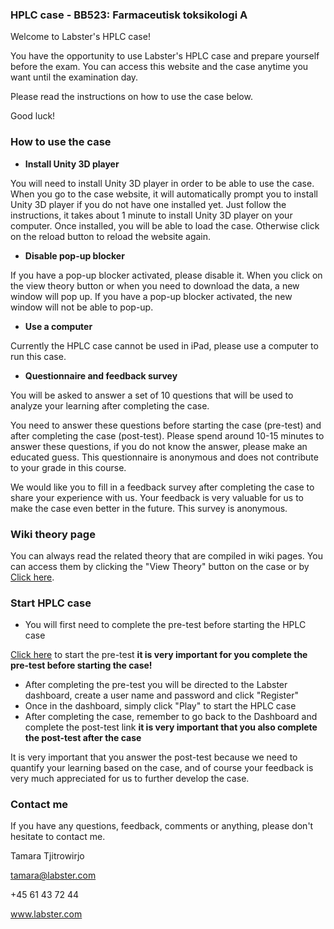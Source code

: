 ===HPLC case - BB523: Farmaceutisk toksikologi A===

Welcome to Labster's HPLC case!


You have the opportunity to use Labster's HPLC case and prepare yourself before the exam. You can access this website and the case anytime you want until the examination day. 


Please read the instructions on how to use the case below.


Good luck!


===How to use the case===
* '''Install Unity 3D player'''

You will need to install Unity 3D player in order to be able to use the case. When you go to the case website, it will automatically prompt you to install Unity 3D player if you do not have one installed yet. Just follow the instructions, it takes about 1 minute to install Unity 3D player on your computer. Once installed, you will be able to load the case. Otherwise click on the reload button to reload the website again. 


* '''Disable pop-up blocker'''

If you have a pop-up blocker activated, please disable it. When you click on the view theory button or when you need to download the data, a new window will pop up. If you have a pop-up blocker activated, the new window will not be able to pop-up. 


* '''Use a computer'''
Currently the HPLC case cannot be used in iPad, please use a computer to run this case.


* '''Questionnaire and feedback survey'''

You will be asked to answer a set of 10 questions that will be used to analyze your learning after completing the case. 

You need to answer these questions before starting the case (pre-test) and after completing the case (post-test). Please spend around 10-15 minutes to answer these questions, if you do not know the answer, please make an educated guess. This questionnaire is anonymous and does not contribute to your grade in this course.
 
We would like you to fill in a feedback survey after completing the case to share your experience with us. Your feedback is very valuable for us to make the case even better in the future. This survey is anonymous.



===Wiki theory page===
You can always read the related theory that are compiled in wiki pages. You can access them by clicking the "View Theory" button on the case or by [http://learn.labster.com/index.php/HPLC Click here].


===Start HPLC case===
* You will first need to complete the pre-test before starting the HPLC case

[https://www.surveymonkey.com/s/HPLC_PreTest Click here] to start the pre-test '''it is very important for you complete the pre-test before starting the case!'''
* After completing the pre-test you will be directed to the Labster dashboard, create a user name and password and click "Register"
* Once in the dashboard, simply click "Play" to start the HPLC case
* After completing the case, remember to go back to the Dashboard and complete the post-test link '''it is very important that you also complete the post-test after the case'''


It is very important that you answer the post-test because we need to quantify your learning based on the case, and of course your feedback is very much appreciated for us to further develop the case.



===Contact me===
If you have any questions, feedback, comments or anything, please don't hesitate to contact me.


Tamara Tjitrowirjo

[mailto:tamara@labster.com tamara@labster.com]

+45 61 43 72 44

[http://www.labster.com www.labster.com]